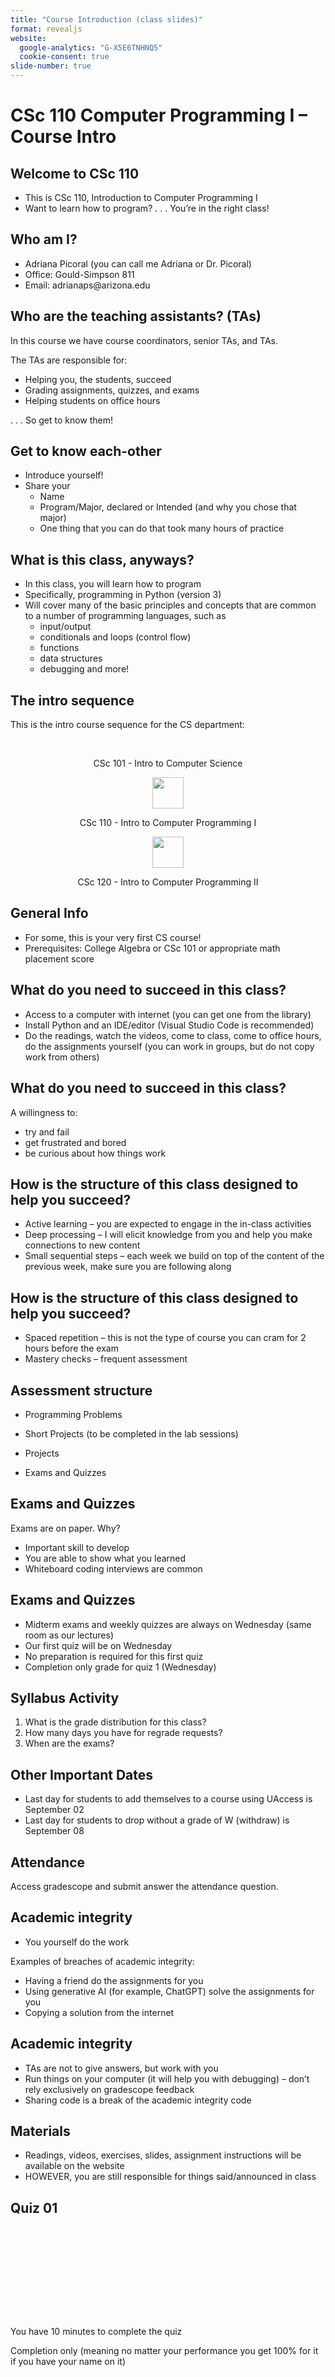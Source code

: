 ```yaml
---
title: "Course Introduction (class slides)"
format: revealjs
website:
  google-analytics: "G-X5E6TNHNQ5"
  cookie-consent: true
slide-number: true
---
```


# CSc 110 Computer Programming I -- Course Intro

## **Welcome to CSc 110**

-   This is CSc 110, Introduction to Computer Programming I
-   Want to learn how to program? . . . You're in the right class!

## Who am I?

-   Adriana Picoral (you can call me Adriana or Dr. Picoral)
-   Office: Gould-Simpson 811
-   Email: adrianaps\@arizona.edu


## Who are the teaching assistants? (TAs)

In this course we have course coordinators, senior TAs, and TAs.

The TAs are responsible for:

-   Helping you, the students, succeed
-   Grading assignments, quizzes, and exams
-   Helping students on office hours

. . . So get to know them!

## Get to know each-other

-   Introduce yourself!
-   Share your
    -   Name
    -   Program/Major, declared or Intended (and why you chose that major)
    -   One thing that you can do that took many hours of practice

## What is this class, anyways?

-   In this class, you will learn how to program
-   Specifically, programming in Python (version 3)
-   Will cover many of the basic principles and concepts that are common to a number of programming languages, such as
    -   input/output
    -   conditionals and loops (control flow)
    -   functions
    -   data structures
    -   debugging and more!

## The intro sequence

This is the intro course sequence for the CS department:

<center>

<br/>

<p>CSc 101 - Intro to Computer Science</p>

<img src="images/arrow_down.gif" width="50" align="center"/>

<p>CSc 110 - Intro to Computer Programming I</p>

<img src="images/arrow_down.gif" width="50" align="center"/>

<p>CSc 120 - Intro to Computer Programming II</p>

</center>

## General Info

-   For some, this is your very first CS course!
-   Prerequisites: College Algebra or CSc 101 or appropriate math placement score


## What do you need to succeed in this class?

-   Access to a computer with internet (you can get one from the library)
-   Install Python and an IDE/editor (Visual Studio Code is recommended)
-   Do the readings, watch the videos, come to class, come to office hours, do the assignments yourself (you can work in groups, but do not copy work from others)

## What do you need to succeed in this class?

A willingness to:

-   try and fail
-   get frustrated and bored
-   be curious about how things work

## How is the structure of this class designed to help you succeed?

-   Active learning -- you are expected to engage in the in-class activities
-   Deep processing -- I will elicit knowledge from you and help you make connections to new content
-   Small sequential steps -- each week we build on top of the content of the previous week, make sure you are following along


## How is the structure of this class designed to help you succeed?

-   Spaced repetition -- this is not the type of course you can cram for 2 hours before the exam
-   Mastery checks -- frequent assessment

## Assessment structure

-   Programming Problems

-   Short Projects (to be completed in the lab sessions)

-   Projects

-   Exams and Quizzes

## Exams and Quizzes

Exams are on paper. Why?

-   Important skill to develop
-   You are able to show what you learned
-   Whiteboard coding interviews are common

## Exams and Quizzes

-   Midterm exams and weekly quizzes are always on Wednesday (same room as our lectures)
-   Our first quiz will be on Wednesday
-   No preparation is required for this first quiz
-   Completion only grade for quiz 1 (Wednesday)

## Syllabus Activity

1.  What is the grade distribution for this class?
2.  How many days you have for regrade requests?
3.  When are the exams?

## Other Important Dates

-   Last day for students to add themselves to a course using UAccess is September 02
-   Last day for students to drop without a grade of W (withdraw) is September 08

## Attendance

Access gradescope and submit answer the attendance question.

## Academic integrity

-   You yourself do the work

Examples of breaches of academic integrity:

-   Having a friend do the assignments for you
-   Using generative AI (for example, ChatGPT) solve the assignments for you
-   Copying a solution from the internet

##  Academic integrity

-  TAs are not to give answers, but work with you
-  Run things on your computer (it will help you with debugging) -- don't rely exclusively on gradescope feedback
-  Sharing code is a break of the academic integrity code


## Materials

-   Readings, videos, exercises, slides, assignment instructions will be available on the website
-   HOWEVER, you are still responsible for things said/announced in class


## Quiz 01

<center>
<div class="cleanslate w24tz-current-time w24tz-large" style="display: inline-block !important; visibility: hidden !important; min-width:300px !important; min-height:145px !important;"><a href="//24timezones.com/Tucson/time" style="text-decoration: none" class="clock24" id="tz24-1695057604-c1393-eyJob3VydHlwZSI6IjEyIiwic2hvd2RhdGUiOiIwIiwic2hvd3NlY29uZHMiOiIwIiwiY29udGFpbmVyX2lkIjoiY2xvY2tfYmxvY2tfY2I2NTA4ODZjNDg0OWVlIiwidHlwZSI6ImRiIiwibGFuZyI6ImVuIn0=" title="World Time :: Tucson" target="_blank" rel="nofollow"></a>current time<div id="clock_block_cb650886c4849ee"></div></div>
<script type="text/javascript" src="//w.24timezones.com/l.js" async></script>
</center>

You have 10 minutes to complete the quiz

Completion only (meaning no matter your performance you get 100% for it if you have your name on it)
